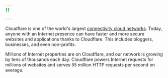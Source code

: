 ```yaml
---
{}

---
```



<Stream id="bdf5733bed92deded731efee29b2346f" title="What is Cloudflare?" thumbnail="38s" />

Cloudflare is one of the world's largest [connectivity cloud networks](https://blog.cloudflare.com/welcome-to-connectivity-cloud). Today, anyone with an Internet presence can have faster and more secure websites and applications thanks to Cloudflare. This includes bloggers, businesses, and even non-profits.

Millions of Internet properties are on Cloudflare, and our network is growing by tens of thousands each day. Cloudflare powers Internet requests for millions of websites and serves 55 million HTTP requests per second on average.
